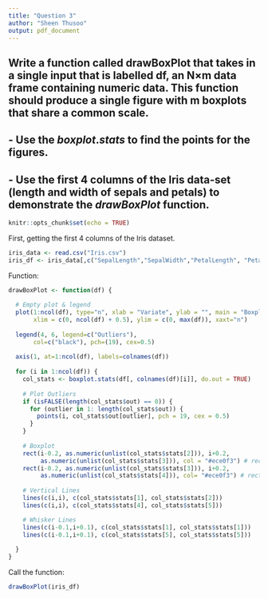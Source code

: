 ```yaml
---
title: "Question 3"
author: "Sheen Thusoo"
output: pdf_document
---
```


## Write a function called drawBoxPlot that takes in a single input that is labelled df, an N×m data frame containing numeric data. This function should produce a single figure with m boxplots that share a common scale.

## - Use the $boxplot.stats$ to find the points for the figures.
## - Use the first 4 columns of the Iris data-set (length and width of sepals and petals) to demonstrate the $drawBoxPlot$ function.

```r
knitr::opts_chunk$set(echo = TRUE)
```

First, getting the first 4 columns of the Iris dataset.
``` r
iris_data <- read.csv("Iris.csv")
iris_df <- iris_data[,c("SepalLength","SepalWidth","PetalLength", "PetalWidth")]
```


Function:
``` r
drawBoxPlot <- function(df) {
  
  # Empty plot & legend
  plot(1:ncol(df), type="n", xlab = "Variate", ylab = "", main = "Boxplots", 
       xlim = c(0, ncol(df) + 0.5), ylim = c(0, max(df)), xaxt="n") 
  
  legend(4, 6, legend=c("Outliers"),
       col=c("black"), pch=(19), cex=0.5)
  
  axis(1, at=1:ncol(df), labels=colnames(df))
  
  for (i in 1:ncol(df)) {
    col_stats <- boxplot.stats(df[, colnames(df)[i]], do.out = TRUE)
    
    # Plot Outliers
    if (isFALSE(length(col_stats$out) == 0)) {
      for (outlier in 1: length(col_stats$out)) {
        points(i, col_stats$out[outlier], pch = 19, cex = 0.5)
      }
    }
    
    # Boxplot
    rect(i-0.2, as.numeric(unlist(col_stats$stats[2])), i+0.2, 
         as.numeric(unlist(col_stats$stats[3])), col = "#ece0f3") # rect from Q1 to median
    rect(i-0.2, as.numeric(unlist(col_stats$stats[3])), i+0.2, 
         as.numeric(unlist(col_stats$stats[4])), col= "#ece0f3") # rect from median to Q3
    
    # Vertical Lines
    lines(c(i,i), c(col_stats$stats[1], col_stats$stats[2]))
    lines(c(i,i), c(col_stats$stats[4], col_stats$stats[5]))

    # Whisker Lines
    lines(c(i-0.1,i+0.1), c(col_stats$stats[1], col_stats$stats[1]))
    lines(c(i-0.1,i+0.1), c(col_stats$stats[5], col_stats$stats[5]))
    
  }
}
```

Call the function:
``` r
drawBoxPlot(iris_df)
```

